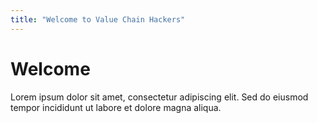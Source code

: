 ```yaml
---
title: "Welcome to Value Chain Hackers"
---
```


# Welcome

Lorem ipsum dolor sit amet, consectetur adipiscing elit. Sed do eiusmod tempor incididunt ut labore et dolore magna aliqua.
